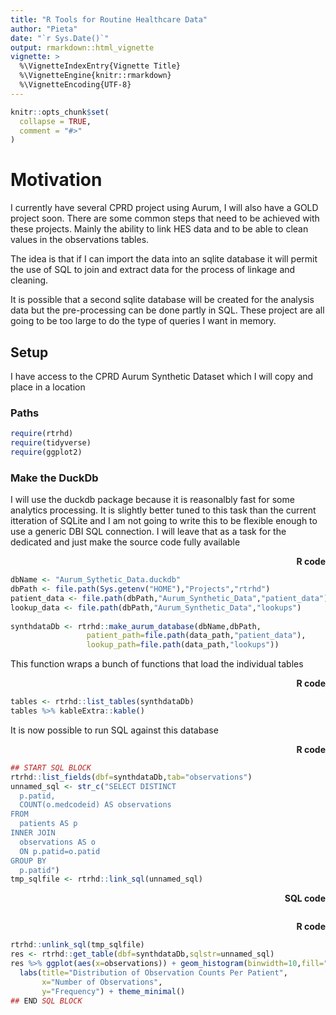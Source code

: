 ```yaml
---
title: "R Tools for Routine Healthcare Data"
author: "Pieta"
date: "`r Sys.Date()`"
output: rmarkdown::html_vignette
vignette: >
  %\VignetteIndexEntry{Vignette Title}
  %\VignetteEngine{knitr::rmarkdown}
  %\VignetteEncoding{UTF-8}
---
```


```r
knitr::opts_chunk$set(
  collapse = TRUE,
  comment = "#>"
)
```

# Motivation

I currently have several CPRD project using Aurum, I will also have a GOLD project soon. There are some
common steps that need to be achieved with these projects. Mainly the ability to link HES data and to be
able to clean values in the observations tables.

The idea is that if I can import the data into an sqlite database it will permit the use of SQL to join
and extract data for the process of linkage and cleaning. 

It is possible that a second sqlite database will be created for the analysis data but the pre-processing
can be done partly in SQL. These project are all going to be too large to do the type of queries I want
in memory.

## Setup

I have access to the CPRD Aurum Synthetic Dataset which I will copy and place in a location 

### Paths

```r
require(rtrhd)
require(tidyverse)
require(ggplot2)
```

### Make the DuckDb

I will use the duckdb package because it is reasonalbly fast for some analytics processing. It is
slightly better tuned to this task than the current itteration of SQLite and I am not going to write this
to be flexible enough to use a generic DBI SQL connection. I will leave that as a task for the dedicated
and just make the source code fully available

<div style='text-align: right'>**R code**</div>

```r
dbName <- "Aurum_Sythetic_Data.duckdb"
dbPath <- file.path(Sys.getenv("HOME"),"Projects","rtrhd")
patient_data <- file.path(dbPath,"Aurum_Synthetic_Data","patient_data")
lookup_data <- file.path(dbPath,"Aurum_Synthetic_Data","lookups")
  
synthdataDb <- rtrhd::make_aurum_database(dbName,dbPath,
                 patient_path=file.path(data_path,"patient_data"),
                 lookup_path=file.path(data_path,"lookups"))
```

This function wraps a bunch of functions that load the individual tables

<div style='text-align: right'>**R code**</div>

```r
tables <- rtrhd::list_tables(synthdataDb)
tables %>% kableExtra::kable()
```

It is now possible to run SQL against this database

<div style='text-align: right'>**R code**</div>

```r
## START SQL BLOCK
rtrhd::list_fields(dbf=synthdataDb,tab="observations")
unnamed_sql <- str_c("SELECT DISTINCT
  p.patid,
  COUNT(o.medcodeid) AS observations
FROM
  patients AS p
INNER JOIN
  observations AS o
  ON p.patid=o.patid
GROUP BY
  p.patid")
tmp_sqlfile <- rtrhd::link_sql(unnamed_sql)
```

<div style='text-align: right'>**SQL code**</div>

```sql
```

<div style='text-align: right'>**R code**</div>

```r
rtrhd::unlink_sql(tmp_sqlfile)
res <- rtrhd::get_table(dbf=synthdataDb,sqlstr=unnamed_sql)
res %>% ggplot(aes(x=observations)) + geom_histogram(binwidth=10,fill="blue",colour="black",alpha=0.7) +
  labs(title="Distribution of Observation Counts Per Patient",
       x="Number of Observations",
       y="Frequency") + theme_minimal()
## END SQL BLOCK
```




